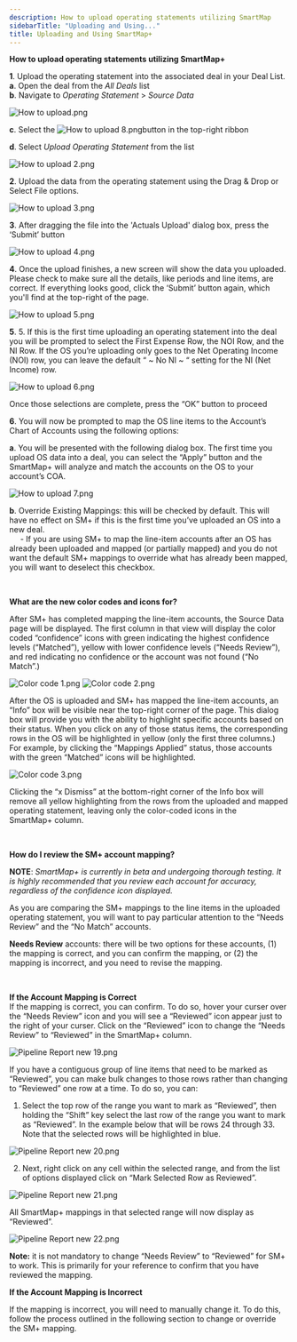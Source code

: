 ```yaml
---
description: How to upload operating statements utilizing SmartMap
sidebarTitle: "Uploading and Using..."
title: Uploading and Using SmartMap+
---
```


**How to upload operating statements utilizing SmartMap+**


**1**. Upload the operating statement into the associated deal in your Deal List.  
**a**. Open the deal from the *All Deals* list  
**b**. Navigate to *Operating Statement* > *Source Data*


<Frame>
  <img src="/images/rediq/77dd1cb3cd8c56b3bec2d8fe313f0c4e0da06c2f.png" alt="How to upload.png" />
</Frame>


**c**. Select the ![How to upload 8.png](/images/rediq/1f229311b250415fd47144b1d01d17c6c0235c2a.png)button in the top-right ribbon


  
**d**. Select *Upload Operating Statement* from the list


<Frame>
  <img src="/images/rediq/de83f3ff6f519db155f63219d848c039e8e94950.png" alt="How to upload 2.png" />
</Frame>


**2**. Upload the data from the operating statement using the Drag & Drop or Select File options.


<Frame>
  <img src="/images/rediq/863d6a8d92a42aef748aa5ae1760c1945f45580a.png" alt="How to upload 3.png" />
</Frame>


**3**. After dragging the file into the 'Actuals Upload' dialog box, press the ‘Submit’ button


<Frame>
  <img src="/images/rediq/cf1ef28148b29b8b5ab5c9cf861d37278e53463d.png" alt="How to upload 4.png" />
</Frame>


**4**. Once the upload finishes, a new screen will show the data you uploaded. Please check to make sure all the details, like periods and line items, are correct. If everything looks good, click the ‘Submit’ button again, which you'll find at the top-right of the page.


<Frame>
  <img src="/images/rediq/dc08634a287ab9b760768475e4c32defd64dcc5f.png" alt="How to upload 5.png" />
</Frame>


**5**. 5. If this is the first time uploading an operating statement into the deal you will be prompted to select the First Expense Row, the NOI Row, and the NI Row. If the OS you’re uploading only goes to the Net Operating Income (NOI) row, you can leave the default “ ~ No NI ~ “ setting for the NI (Net Income) row.


<Frame>
  <img src="/images/rediq/c10e00abdbbf9b89090ebd8ce176a9fba9792c0f.png" alt="How to upload 6.png" />
</Frame>


Once those selections are complete, press the “OK” button to proceed


**6**. You will now be prompted to map the OS line items to the Account’s Chart of Accounts using the following options:


  
**a**. You will be presented with the following dialog box. The first time you upload OS data into a deal, you can select the “Apply” button and the SmartMap+ will analyze and match the accounts on the OS to your account’s COA.


<Frame>
  <img src="/images/rediq/2267cd273e89bc7f98c76a43841b3625af6cdd4a.png" alt="How to upload 7.png" />
</Frame>


**b**. Override Existing Mappings: this will be checked by default. This will have no effect on SM+ if this is the first time you’ve uploaded an OS into a new deal.  
     - If you are using SM+ to map the line-item accounts after an OS has already been uploaded and mapped (or partially mapped) and you do not want the default SM+ mappings to override what has already been mapped, you will want to deselect this checkbox.


 


**What are the new color codes and icons for?**


After SM+ has completed mapping the line-item accounts, the Source Data page will be displayed. The first column in that view will display the color coded “confidence” icons with green indicating the highest confidence levels (“Matched”), yellow with lower confidence levels (“Needs Review”), and red indicating no confidence or the account was not found (“No Match”.)


<Frame>
  <img src="/images/rediq/ea688a2759d9e6b414f023bcfd4296b28a317a88.png" alt="Color code 1.png" />
</Frame>


<Frame>
  <img src="/images/rediq/fa66435dee7b794b355e3b90b1334d7eb5cbfe11.png" alt="Color code 2.png" />
</Frame>


After the OS is uploaded and SM+ has mapped the line-item accounts, an “Info” box will be visible near the top-right corner of the page. This dialog box will provide you with the ability to highlight specific accounts based on their status. When you click on any of those status items, the corresponding rows in the OS will be highlighted in yellow (only the first three columns.) For example, by clicking the “Mappings Applied” status, those accounts with the green “Matched” icons will be highlighted.


<Frame>
  <img src="/images/rediq/5d64241650e0efdbedb9318405b0a1ea2e38b466.png" alt="Color code 3.png" />
</Frame>


Clicking the “x Dismiss” at the bottom-right corner of the Info box will remove all yellow highlighting from the rows from the uploaded and mapped operating statement, leaving only the color-coded icons in the  
SmartMap+ column.


 


**How do I review the SM+ account mapping?**


**NOTE**: *SmartMap+ is currently in beta and undergoing thorough testing. It is highly recommended that you review each account for accuracy, regardless of the confidence icon displayed.*


As you are comparing the SM+ mappings to the line items in the uploaded operating statement, you will want to pay particular attention to the “Needs Review” and the “No Match” accounts.


**Needs Review** accounts: there will be two options for these accounts, (1) the mapping is correct, and you can confirm the mapping, or (2) the mapping is incorrect, and you need to revise the mapping.


 


**If the Account Mapping is Correct**  
If the mapping is correct, you can confirm. To do so, hover your curser over the “Needs Review” icon and you will see a “Reviewed” icon appear just to the right of your curser. Click on the “Reviewed” icon to change the “Needs Review” to “Reviewed” in the SmartMap+ column.


<Frame>
  <img src="/images/rediq/49be841be54a717e198b121f11c3b3223cf91c8a.png" alt="Pipeline Report new 19.png" />
</Frame>


If you have a contiguous group of line items that need to be marked as “Reviewed”, you can make bulk changes to those rows rather than changing to “Reviewed” one row at a time. To do so, you can:


1. Select the top row of the range you want to mark as “Reviewed”, then holding the “Shift” key select the last row of the range you want to mark as “Reviewed”. In the example below that will be rows 24 through 33. Note that the selected rows will be highlighted in blue.


<Frame>
  <img src="/images/rediq/c193b19c7879f8c9e0c0701a462fed36827adc44.png" alt="Pipeline Report new 20.png" />
</Frame>


2. Next, right click on any cell within the selected range, and from the list of options displayed click on “Mark Selected Row as Reviewed”.


<Frame>
  <img src="/images/rediq/a1d54230eb2fdbc619a0be7d6fc44c3afb28293d.png" alt="Pipeline Report new 21.png" />
</Frame>


All SmartMap+ mappings in that selected range will now display as “Reviewed”.


<Frame>
  <img src="/images/rediq/66fa00be1ebb26a30578324b361b571e91aead64.png" alt="Pipeline Report new 22.png" />
</Frame>


**Note:** it is not mandatory to change “Needs Review” to “Reviewed” for SM+ to work. This is primarily for your reference to confirm that you have reviewed the mapping.


**If the Account Mapping is Incorrect**


If the mapping is incorrect, you will need to manually change it. To do this, follow the process outlined in the following section to change or override the SM+ mapping.